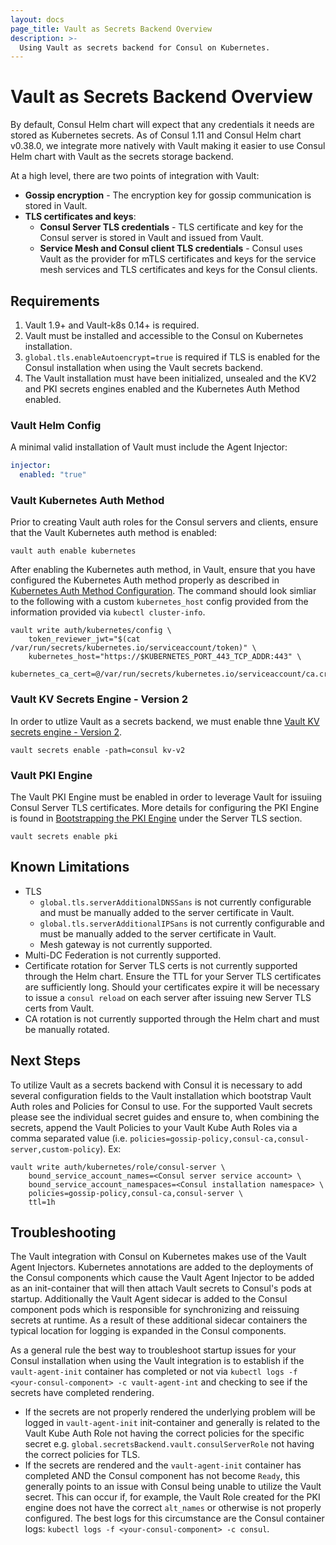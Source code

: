 ```yaml
---
layout: docs
page_title: Vault as Secrets Backend Overview
description: >-
  Using Vault as secrets backend for Consul on Kubernetes.
---
```


# Vault as Secrets Backend Overview

By default, Consul Helm chart will expect that any credentials it needs are stored as Kubernetes secrets.
As of Consul 1.11 and Consul Helm chart v0.38.0, we integrate more natively with Vault making it easier
to use Consul Helm chart with Vault as the secrets storage backend.

At a high level, there are two points of integration with Vault:
- **Gossip encryption** - The encryption key for gossip communication is stored in Vault.
- **TLS certificates and keys**:
  - **Consul Server TLS credentials** - TLS certificate and key for the Consul server is stored in Vault and issued from Vault.
  - **Service Mesh and Consul client TLS credentials** - Consul uses Vault as the provider for mTLS certificates and keys for the service mesh services
  and TLS certificates and keys for the Consul clients.

## Requirements

1. Vault 1.9+ and Vault-k8s 0.14+ is required.
1. Vault must be installed and accessible to the Consul on Kubernetes installation.
1. `global.tls.enableAutoencrypt=true` is required if TLS is enabled for the Consul installation when using the Vault secrets backend.
1. The Vault installation must have been initialized, unsealed and the KV2 and PKI secrets engines enabled and the Kubernetes Auth Method enabled.

### Vault Helm Config

A minimal valid installation of Vault must include the Agent Injector:
```yaml
injector:
  enabled: "true"
```

### Vault Kubernetes Auth Method

Prior to creating Vault auth roles for the Consul servers and clients, ensure that the Vault Kubernetes auth method is enabled:

```shell-session
vault auth enable kubernetes
```

After enabling the Kubernetes auth method, in Vault, ensure that you have configured the Kubernetes Auth method properly as described in [Kubernetes Auth Method Configuration](https://www.vaultproject.io/docs/auth/kubernetes#configuration). The command should look simliar to the following with a custom `kubernetes_host` config provided from the information provided via `kubectl cluster-info`. 

```shell-session
vault write auth/kubernetes/config \
    token_reviewer_jwt="$(cat /var/run/secrets/kubernetes.io/serviceaccount/token)" \
    kubernetes_host="https://$KUBERNETES_PORT_443_TCP_ADDR:443" \
    kubernetes_ca_cert=@/var/run/secrets/kubernetes.io/serviceaccount/ca.crt
```

### Vault KV Secrets Engine - Version 2

In order to utlize Vault as a secrets backend, we must enable thne [Vault KV secrets engine - Version 2](https://www.vaultproject.io/docs/secrets/kv/kv-v2).

```
vault secrets enable -path=consul kv-v2
```

### Vault PKI Engine

The Vault PKI Engine must be enabled in order to leverage Vault for issuiing Consul Server TLS certificates. More details for configuring the PKI Engine is found in [Bootstrapping the PKI Engine](https://www.consul.io/docs/k8s/installation/vault/server-tls#bootstrapping-the-pki-engine) under the Server TLS section. 

```
vault secrets enable pki
```

## Known Limitations

- TLS
  - `global.tls.serverAdditionalDNSSans` is not currently configurable and must be manually added to the server certificate in Vault.
  - `global.tls.serverAdditionalIPSans` is not currently configurable and must be manually added to the server certificate in Vault.
  - Mesh gateway is not currently supported.
- Multi-DC Federation is not currently supported.
- Certificate rotation for Server TLS certs is not currently supported through the Helm chart. Ensure the TTL for your Server TLS certificates are sufficiently long. Should your certificates expire it will be necessary to issue a `consul reload` on each server after issuing new Server TLS certs from Vault. 
- CA rotation is not currently supported through the Helm chart and must be manually rotated. 

## Next Steps

To utilize Vault as a secrets backend with Consul it is necessary to add several configuration fields to the Vault installation
which bootstrap Vault Auth roles and Policies for Consul to use. For the supported Vault secrets please see the individual secret
guides and ensure to, when combining the secrets, append the Vault Policies to your Vault Kube Auth Roles via a comma separated value (i.e. `policies=gossip-policy,consul-ca,consul-server,custom-policy`).
Ex:
```shell-session
vault write auth/kubernetes/role/consul-server \
    bound_service_account_names=<Consul server service account> \
    bound_service_account_namespaces=<Consul installation namespace> \
    policies=gossip-policy,consul-ca,consul-server \
    ttl=1h
```


## Troubleshooting

The Vault integration with Consul on Kubernetes makes use of the Vault Agent Injectors. Kubernetes annotations are added to the
deployments of the Consul components which cause the Vault Agent Injector to be added as an init-container that will then attach
Vault secrets to Consul's pods at startup. Additionally the Vault Agent sidecar is added to the Consul component pods which
is responsible for synchronizing and reissuing secrets at runtime.
As a result of these additional sidecar containers the typical location for logging is expanded in the Consul components.

As a general rule the best way to troubleshoot startup issues for your Consul installation when using the Vault integration
is to establish if the `vault-agent-init` container has completed or not via `kubectl logs -f <your-consul-component> -c vault-agent-int`
and checking to see if the secrets have completed rendering.
* If the secrets are not properly rendered the underlying problem will be logged in `vault-agent-init` init-container
  and generally is related to the Vault Kube Auth Role not having the correct policies for the specific secret
  e.g. `global.secretsBackend.vault.consulServerRole` not having the correct policies for TLS.
* If the secrets are rendered and the `vault-agent-init` container has completed AND the Consul component has not become `Ready`,
  this generally points to an issue with Consul being unable to utilize the Vault secret. This can occur if, for example, the Vault Role
  created for the PKI engine does not have the correct `alt_names` or otherwise is not properly configured. The best logs for this
  circumstance are the Consul container logs: `kubectl logs -f <your-consul-component> -c consul`.
